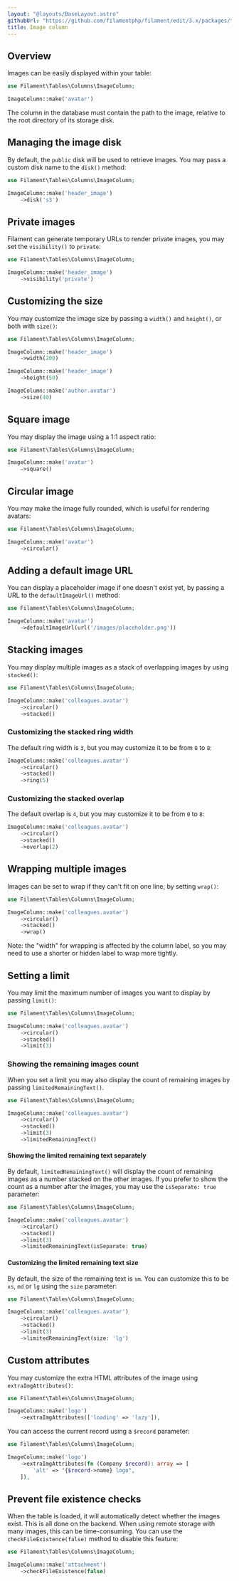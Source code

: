 ```yaml
---
layout: "@layouts/BaseLayout.astro"
githubUrl: "https://github.com/filamentphp/filament/edit/3.x/packages/tables/docs/03-columns/04-image.md"
title: Image column
---
```


## Overview

Images can be easily displayed within your table:

```php
use Filament\Tables\Columns\ImageColumn;

ImageColumn::make('avatar')
```

The column in the database must contain the path to the image, relative to the root directory of its storage disk.

<AutoScreenshot name="tables/columns/image/simple" alt="Image column" version="3.x" />

## Managing the image disk

By default, the `public` disk will be used to retrieve images. You may pass a custom disk name to the `disk()` method:

```php
use Filament\Tables\Columns\ImageColumn;

ImageColumn::make('header_image')
    ->disk('s3')
```

## Private images

Filament can generate temporary URLs to render private images, you may set the `visibility()` to `private`:

```php
use Filament\Tables\Columns\ImageColumn;

ImageColumn::make('header_image')
    ->visibility('private')
```

## Customizing the size

You may customize the image size by passing a `width()` and `height()`, or both with `size()`:

```php
use Filament\Tables\Columns\ImageColumn;

ImageColumn::make('header_image')
    ->width(200)

ImageColumn::make('header_image')
    ->height(50)

ImageColumn::make('author.avatar')
    ->size(40)
```

## Square image

You may display the image using a 1:1 aspect ratio:

```php
use Filament\Tables\Columns\ImageColumn;

ImageColumn::make('avatar')
    ->square()
```

<AutoScreenshot name="tables/columns/image/square" alt="Square image column" version="3.x" />

## Circular image

You may make the image fully rounded, which is useful for rendering avatars:

```php
use Filament\Tables\Columns\ImageColumn;

ImageColumn::make('avatar')
    ->circular()
```

<AutoScreenshot name="tables/columns/image/circular" alt="Circular image column" version="3.x" />

## Adding a default image URL

You can display a placeholder image if one doesn't exist yet, by passing a URL to the `defaultImageUrl()` method:

```php
use Filament\Tables\Columns\ImageColumn;

ImageColumn::make('avatar')
    ->defaultImageUrl(url('/images/placeholder.png'))
```

## Stacking images

You may display multiple images as a stack of overlapping images by using `stacked()`:

```php
use Filament\Tables\Columns\ImageColumn;

ImageColumn::make('colleagues.avatar')
    ->circular()
    ->stacked()
```

<AutoScreenshot name="tables/columns/image/stacked" alt="Stacked image column" version="3.x" />

### Customizing the stacked ring width

The default ring width is `3`, but you may customize it to be from `0` to `8`:

```php
ImageColumn::make('colleagues.avatar')
    ->circular()
    ->stacked()
    ->ring(5)
```

### Customizing the stacked overlap

The default overlap is `4`, but you may customize it to be from `0` to `8`:

```php
ImageColumn::make('colleagues.avatar')
    ->circular()
    ->stacked()
    ->overlap(2)
```

## Wrapping multiple images

Images can be set to wrap if they can't fit on one line, by setting `wrap()`:

```php
use Filament\Tables\Columns\ImageColumn;

ImageColumn::make('colleagues.avatar')
    ->circular()
    ->stacked()
    ->wrap()
```

Note: the "width" for wrapping is affected by the column label, so you may need to use a shorter or hidden label to wrap more tightly.

## Setting a limit

You may limit the maximum number of images you want to display by passing `limit()`:

```php
use Filament\Tables\Columns\ImageColumn;

ImageColumn::make('colleagues.avatar')
    ->circular()
    ->stacked()
    ->limit(3)
```

<AutoScreenshot name="tables/columns/image/limited" alt="Limited image column" version="3.x" />

### Showing the remaining images count

When you set a limit you may also display the count of remaining images by passing `limitedRemainingText()`. 

```php
use Filament\Tables\Columns\ImageColumn;

ImageColumn::make('colleagues.avatar')
    ->circular()
    ->stacked()
    ->limit(3)
    ->limitedRemainingText()
```

<AutoScreenshot name="tables/columns/image/limited-remaining-text" alt="Limited image column with remaining text" version="3.x" />

#### Showing the limited remaining text separately

By default, `limitedRemainingText()` will display the count of remaining images as a number stacked on the other images. If you prefer to show the count as a number after the images, you may use the `isSeparate: true` parameter:

```php
use Filament\Tables\Columns\ImageColumn;

ImageColumn::make('colleagues.avatar')
    ->circular()
    ->stacked()
    ->limit(3)
    ->limitedRemainingText(isSeparate: true)
```

<AutoScreenshot name="tables/columns/image/limited-remaining-text-separately" alt="Limited image column with remaining text separately" version="3.x" />

#### Customizing the limited remaining text size

By default, the size of the remaining text is `sm`. You can customize this to be `xs`, `md` or `lg` using the `size` parameter:

```php
use Filament\Tables\Columns\ImageColumn;

ImageColumn::make('colleagues.avatar')
    ->circular()
    ->stacked()
    ->limit(3)
    ->limitedRemainingText(size: 'lg')
```

## Custom attributes

You may customize the extra HTML attributes of the image using `extraImgAttributes()`:

```php
use Filament\Tables\Columns\ImageColumn;

ImageColumn::make('logo')
    ->extraImgAttributes(['loading' => 'lazy']),
```

You can access the current record using a `$record` parameter:

```php
use Filament\Tables\Columns\ImageColumn;

ImageColumn::make('logo')
    ->extraImgAttributes(fn (Company $record): array => [
        'alt' => "{$record->name} logo",
    ]),
```

## Prevent file existence checks

When the table is loaded, it will automatically detect whether the images exist. This is all done on the backend. When using remote storage with many images, this can be time-consuming. You can use the `checkFileExistence(false)` method to disable this feature:

```php
use Filament\Tables\Columns\ImageColumn;

ImageColumn::make('attachment')
    ->checkFileExistence(false)
```
